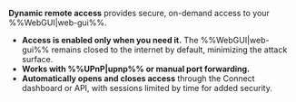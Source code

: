 **Dynamic remote access** provides secure, on-demand access to your %%WebGUI|web-gui%%.

- **Access is enabled only when you need it.** The %%WebGUI|web-gui%% remains closed to the internet by default, minimizing the attack surface.
- **Works with %%UPnP|upnp%% or manual port forwarding.**
- **Automatically opens and closes access** through the Connect dashboard or API, with sessions limited by time for added security.
